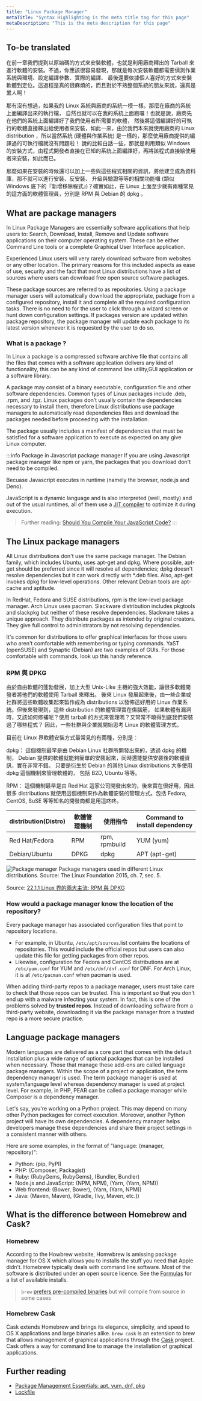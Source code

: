 ```yaml
---
title: "Linux Package Manager"
metaTitle: "Syntax Highlighting is the meta title tag for this page"
metaDescription: "This is the meta description for this page"
---
```


## To-be translated

在前一章我們提到以原始碼的方式來安裝軟體，也就是利用廠商釋出的 Tarball 來進行軟體的安裝。不過，你應該很容易發現，那就是每次安裝軟體都需要偵測作業系統與環境、設定編譯參數、實際的編譯、 最後還要依據個人喜好的方式來安裝軟體到定位。這過程是真的很麻煩的，而且對於不熟整個系統的朋友來說，還真是累人啊！

那有沒有想過，如果我的 Linux 系統與廠商的系統一模一樣，那麼在廠商的系統上面編譯出來的執行檔， 自然也就可以在我的系統上面跑囉！也就是說，廠商先在他們的系統上面編譯好了我們使用者所需要的軟體， 然後將這個編譯好的可執行的軟體直接釋出給使用者來安裝，如此一來，由於我們本來就使用廠商的 Linux distribution ，所以當然系統 (硬體與作業系統) 是一樣的，那麼使用廠商提供的編譯過的可執行檔就沒有問題啦！ 說的比較白話一些，那就是利用類似 Windows 的安裝方式，由程式開發者直接在已知的系統上面編譯好，再將該程式直接給使用者來安裝，如此而已。

那麼如果在安裝的時候還可以加上一些與這些程式相關的資訊，將他建立成為資料庫，那不就可以進行安裝、反安裝、 升級與驗證等等的相關功能囉 (類似 Windows 底下的『新增移除程式』)？確實如此，在 Linux 上面至少就有兩種常見的這方面的軟體管理員，分別是 RPM 與 Debian 的 dpkg 。

## What are package managers
In Linux Package Managers are essentially software applications that help users to: Search, Download, Install, Remove and Update software applications on their computer operating system. These can be either Command Line tools or a complete Graphical User Interface application.

Experienced Linux users will very rarely download software from websites or any other location. The primary reasons for this included aspects as ease of use, security and the fact that most Linux distributions have a list of sources where users can download free open source software packages.

These package sources are referred to as repositories. Using a package manager users will automatically download the appropriate, package from a configured repository, install it and complete all the required configuration tasks. There is no need to for the user to click through a wizard screen or hunt down configuration settings. If packages version are updated within package repository, the package manager will update each package to its latest version whenever it is requested by the user to do so.

### What is a package ?

In Linux a package is a compressed software archive file that contains all the files that comes with a software application delivers any kind of functionality, this can be any kind of command line utility,GUI application or a software library.

A package may consist of a binary executable, configuration file and other software dependencies. Common types of Linux packages include .deb, .rpm, and .tgz. Linux packages don’t usually contain the dependencies necessary to install them, therefore Linux distributions use package managers to automatically read dependencies files and download the packages needed before proceeding with the installation.

The package usually includes a manifest of dependencies that must be satisfied for a software application to execute as expected on any give Linux computer.

:::info Package in Javascript package manager
If you are using Javascript package manager like npm or yarn, the packages that you download don't need to be compiled.

Becuase Javascript executes in runtime (namely the browser, node.js and Deno). 

JavaScript is a dynamic language and is also interpreted (well, mostly) and out of the usual runtimes, all of them use a [JIT compiler](https://blog.bitsrc.io/the-jit-in-javascript-just-in-time-compiler-798b66e44143) to optimize it during execution.

> Further reading: [Should You Compile Your JavaScript Code?](https://blog.bitsrc.io/should-you-compile-your-javascript-code-a857ad2e3032)
:::


## The Linux package managers
All Linux distributions don't use the same package manager. The Debian family, which includes Ubuntu, uses apt-get and dpkg. Where possible, apt-get should be preferred since it will resolve all dependencies; dpkg doesn't resolve dependencies but it can work directly with *.deb files. Also, apt-get invokes dpkg for low-level operations. Other relevant Debian tools are apt-cache and aptitude.

In RedHat, Fedora and SUSE distributions, rpm is the low-level package manager. Arch Linux uses pacman. Slackware distribution includes pkgtools and slackpkg but neither of these resolve dependencies. Slackware takes a unique approach. They distribute packages as intended by original creators. They give full control to administrators by not resolving dependencies.

It's common for distributions to offer graphical interfaces for those users who aren't comfortable with remembering or typing commands. YaST (openSUSE) and Synaptic (Debian) are two examples of GUIs. For those comfortable with commands, look up this handy reference.

### RPM 與 DPKG

由於自由軟體的蓬勃發展，加上大型 Unix-Like 主機的強大效能，讓很多軟體開發者將他們的軟體使用 Tarball 來釋出。 後來 Linux 發展起來後，由一些企業或社群將這些軟體收集起來製作成為 distributions 以發佈這好用的 Linux 作業系統。但後來發現到，這些 distribution 的軟體管理實在傷腦筋， 如果軟體有漏洞時，又該如何修補呢？使用 tarball 的方式來管理嗎？又常常不曉得到底我們安裝過了哪些程式？ 因此，一些社群與企業就開始思考 Linux 的軟體管理方式。

目前在 Linux 界軟體安裝方式最常見的有兩種，分別是：

dpkg：
這個機制最早是由 Debian Linux 社群所開發出來的，透過 dpkg 的機制， Debian 提供的軟體就能夠簡單的安裝起來，同時還能提供安裝後的軟體資訊，實在非常不錯。 只要是衍生於 Debian 的其他 Linux distributions 大多使用 dpkg 這個機制來管理軟體的， 包括 B2D, Ubuntu 等等。

RPM：
這個機制最早是由 Red Hat 這家公司開發出來的，後來實在很好用，因此很多 distributions 就使用這個機制來作為軟體安裝的管理方式。包括 Fedora, CentOS, SuSE 等等知名的開發商都是用這咚咚。

|distribution(Distro) |軟體管理機制   |使用指令   |Command to install dependency   |
|---|---|---|---|
|Red Hat/Fedora   |RPM	   |rpm, rpmbuild   |YUM (yum)   |
|Debian/Ubuntu   |DPKG   |dpkg   |APT (apt-get)   |

![Package manager](/img/linux/package-manager.jpg)
Package managers used in different Linux distributions. Source: The Linux Foundation 2015, ch. 7, sec. 5.

Source: [22.1.1 Linux 界的兩大主流: RPM 與 DPKG](http://linux.vbird.org/linux_basic/0520rpm_and_srpm.php#intro_import2)

### How would a package manager know the location of the repository?

Every package manager has associated configuration files that point to repository locations. 
- For example, in Ubuntu, `/etc/apt/sources`.list contains the locations of repositories. This would include the official repos but users can also update this file for getting packages from other repos. 
- Likewise, configuration for Fedora and CentOS distributions are at `/etc/yum.conf` for YUM and `/etc/dnf/dnf.conf` for DNF. For Arch Linux, it is at `/etc/pacman.conf` when pacman is used.

When adding third-party repos to a package manager, users must take care to check that those repos can be trusted. This is important so that you don't end up with a malware infecting your system. In fact, this is one of the problems solved by **trusted repos**. Instead of downloading software from a third-party website, downloading it via the package manager from a trusted repo is a more secure practice.

## Language package managers

Modern languages are delivered as a core part that comes with the default installation plus a wide range of optional packages that can be installed when necessary. Those that manage these add-ons are called language package managers. Within the scope of a project or application, the term dependency manager is used. The term package manager is used at system/language level whereas dependency manager is used at project level. For example, in PHP, PEAR can be called a package manager while Composer is a dependency manager.

Let's say, you're working on a Python project. This may depend on many other Python packages for correct execution. Moreover, another Python project will have its own dependencies. A dependency manager helps developers manage these dependencies and share their project settings in a consistent manner with others.

Here are some examples, in the format of "language: (manager, repository)":

- Python: (pip, PyPI)
- PHP: (Composer, Packagist)
- Ruby: (RubyGems, RubyGems), (Bundler, Bundler)
- Node.js and JavaScript: (NPM, NPM), (Yarn, (Yarn, NPM))
- Web frontend: (Bower, Bower), (Yarn, (Yarn, NPM))
- Java: (Maven, Maven), (Gradle, (Ivy, Maven, etc.))


## What is the difference between Homebrew and Cask?

### Homebrew

According to the Howbrew website, Homwbrew is amissing package manager for OS X which allows you to installs the stuff you need that Apple didn’t. Homebrew typically deals with command line software. Most of the software is distributed under an open source licence. See the [Formulas](https://formulae.brew.sh/formula/) for a list of available installs.

> `brew` [prefers pre-compiled binaries](https://docs.brew.sh/FAQ#why-do-you-compile-everything) but will compile from source in some cases

### Homebrew Cask

Cask extends Homebrew and brings its elegance, simplicity, and speed to OS X applications and large binaries alike. `brew cask` is an extension to brew that allows management of graphical applications through the [Cask](https://caskroom.github.io/) project. Cask offers a way for command line to manage the installation of graphical applications.

## Further reading

- [Package Management Essentials: apt, yum, dnf, pkg](https://www.digitalocean.com/community/tutorials/package-management-basics-apt-yum-dnf-pkg)
- [Lockfile](/web-development/development/lockfile)